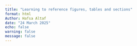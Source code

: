```yaml
---
title: "Learning to reference figures, tables and sections"
format: html
Author: Hafsa Altaf
date: "24 March 2025"
echo: false
warning: false
message: false
---
```


